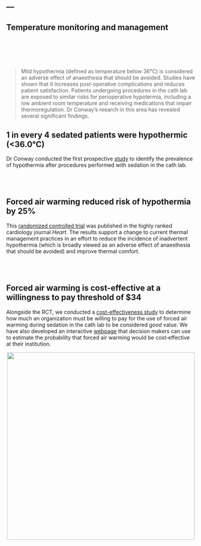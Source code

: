 ---
---
<div align = "center">

# Temperature monitoring and management

</div>

<br>
<div class = "row">
<div class = "col-md-3" align = "center">
<br><br>
<i class="fas fa-temperature-frigid fa-8x"></i>
</div>
<div class = "col-md-9">

> Mild hypothermia (defined as temperature below 36°C) is considered an adverse effect of anaesthesia that should be avoided. Studies have shown that it increases post-operative complications and reduces patient satisfaction. Patients undergoing procedures in the cath lab are exposed to similar risks for perioperative hypotermia, including a low ambient room temperature and receiving medications that impair thermoregulation. Dr Conway's reearch in this area has revealed several significant findings.

</div>
</div>

## <i class="fa fa-angle-double-right fa-lg"></i> 1 in every 4 sedated patients were hypothermic (<36.0°C) 


Dr Conway conducted the first prospective [study](https://www.sciencedirect.com/science/article/pii/S1053077015005510) to identify the prevalence of hypothermia after procedures performed with sedation in the cath lab.


<br><br>


## <i class="fa fa-angle-double-right fa-lg"></i>  Forced air warming reduced risk of hypothermia by 25%

This [randomized controlled trial](https://heart.bmj.com/content/104/8/685) was published in the highly ranked cardiology journal *Heart*. The results support a change to current thermal management practices in an effort to reduce the incidence of inadvertent hypothermia (which is broadly viewed as an adverse effect of anaesthesia that should be avoided) and improve thermal comfort. 

<br><br>

## <i class="fa fa-angle-double-right fa-lg"></i> Forced air warming is cost-effective at a willingness to pay threshold of $34

Alongside the RCT, we conducted a [cost-effectiveness study](https://onlinelibrary.wiley.com/doi/full/10.1111/jan.13707) to determine how much an organization must be willing to pay for the use of forced air warming during sedation in the cath lab to be considered good value. We have also developed an interactive [webpage](https://sedationapps.shinyapps.io/THERMISED/) that decision makers can use to estimate the probability that forced air warming would be cost‐effective at their institution.

<center><img id="img-me" src="images/thermalcomfort.png" width="500px" height="auto"></center>





